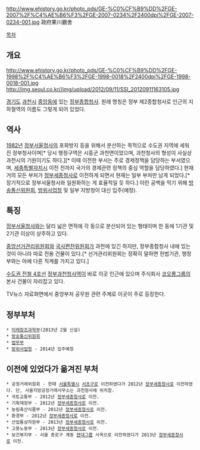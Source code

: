 http://www.ehistory.go.kr/photo_pds/GE-%C0%CF%B9%DD%2FGE-2007%2F%C4%AE%B6%F3%2FGE-2007-0234%2F2400dpi%2FGE-2007-0234-001.jpg
政府果川廳舍 

[[목차]]
== 개요 ==
http://www.ehistory.go.kr/photo_pds/GE-%C0%CF%B9%DD%2FGE-1998%2F%C4%AE%B6%F3%2FGE-1998-0018%2F2400dpi%2FGE-1998-0018-001.jpg
http://img.seoul.co.kr//img/upload/2012/09/11/SSI_20120911163105.jpg

[[경기도]] [[과천시]] [[중앙동]]에 있는 [[정부종합청사]]. 원래 명칭은 정부 제2종합청사로 인근의 지하철역의 이름도 그렇게 되어 있었다.

== 역사 ==
[[1982년]] [[정부서울청사]]의 포화방지 등을 위해서 분산하는 목적으로 수도권 지역에 세워진 정부청사이며[* 당시 행정구역은 시흥군 과천면이었으며, 과천청사의 형성이 사실상 과천시의 기원이기도 하다.][* 이때 이전한 부서는 주로 경제정책을 담당하는 부서였으며, [[세종특별자치시]] 이전 전까지 국가의 경제관련 정책의 중심 역할을 담당하였다.] 현재 거의 모든 부처가 [[정부세종청사]]로 이전하게 되면서 현재는 일부 부처만 남게 되었다.[* 장기적으로 정부서울청사와 일원화하는 게 효율적일 듯 하다.] 이런 공백을 막기 위해 [[방송통신위원회]], [[방위사업청]] 및 일부 지방청이 대신 입주(예정).

== 특징 ==
[[정부서울청사]]와는 달리 넓은 면적에 각 동으로 분산되어 있는 형태이며 한 동에 1기관 및 2기관 이상이 상주하고 있다. 

[[중앙선거관리위원회]]와 [[국사편찬위원회]]가 과천에 있긴 하지만, 정부종합청사 내에 있는 것이 아니라 따로 전용 건물이 있다.[* 선거관리위원회는 정확히 말하면 헌법기관, 행정부와는 아예 다른 직계를 가지고 있다.]

[[수도권 전철 4호선]] [[정부과천청사역]]이 바로 이곳 인근에 있으며 주식회사 [[코오롱그룹]]의 본사 건물이 자리잡고 있다.

TV뉴스 자료화면에서 중앙부처 공무원 관련 주제로 이곳이 주로 등장한다.

== 정부부처 == 
 * [[미래창조과학부]](2013년 2월 신설) 
 * [[방송통신위원회]]
 * [[법무부]]
 * [[방위사업청]] - 2014년 입주예정

== 이전에 있었다가 옮겨진 부처 == 
 * 공정거래위원회 - 한때 [[서울특별시]] [[서초구]]로 이전하였다가 2012년 [[정부세종청사]]로 이전하였다. 단, 서울지방공정거래사무소는 과천청사에 위치함.
 * 국토교통부 - 2012년 [[정부세종청사]]로 이전. 
 * 기획재정부 - 2012년 [[정부세종청사]]로 이전. 
 * 농림축산식품부 - 2012년 [[정부세종청사]]로 이전. 
 * 환경부 - 2012년 [[정부세종청사]]로 이전.
 * 산업통상자원부 - 2013년 [[정부세종청사]]로 이전. 
 * 고용노동부 - 2013년 [[정부세종청사]]로 이전.
 * 보건복지부 - 서울 종로구 계동 [[현대그룹]] 사옥으로 이전하였다가 2013년 [[정부세종청사]]로 이전.
